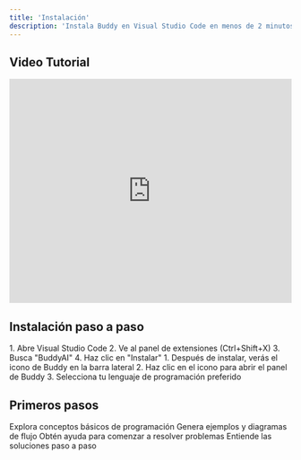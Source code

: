 ```yaml
---
title: 'Instalación'
description: 'Instala Buddy en Visual Studio Code en menos de 2 minutos'
---
```


## Video Tutorial

<iframe
  width="100%"
  height="400"
  src="https://scribehow.com/embed/How_To_Install_BuddyAI_Extension_in_Visual_Studio__HiEV86UKReGiFANwIdoWOg"
  frameborder="0"
  allowfullscreen
></iframe>

## Instalación paso a paso

<AccordionGroup>
  <Accordion icon="browser" title="Instalar desde VS Code Marketplace">
    1. Abre Visual Studio Code
    2. Ve al panel de extensiones (Ctrl+Shift+X)
    3. Busca "BuddyAI"
    4. Haz clic en "Instalar"
  </Accordion>
  <Accordion icon="gear" title="Configuración inicial">
    1. Después de instalar, verás el icono de Buddy en la barra lateral
    2. Haz clic en el icono para abrir el panel de Buddy
    3. Selecciona tu lenguaje de programación preferido
  </Accordion>
</AccordionGroup>

## Primeros pasos

<CardGroup>
  <Card title="Conceptos" icon="book" href="../essentials/conceptos">
    Explora conceptos básicos de programación
  </Card>
  <Card title="Ejemplos" icon="code" href="../essentials/ejemplos">
    Genera ejemplos y diagramas de flujo
  </Card>
  <Card title="Pistas" icon="lightbulb" href="../essentials/pistas">
    Obtén ayuda para comenzar a resolver problemas
  </Card>
  <Card title="Soluciones" icon="check" href="../essentials/solucion">
    Entiende las soluciones paso a paso
  </Card>
</CardGroup>